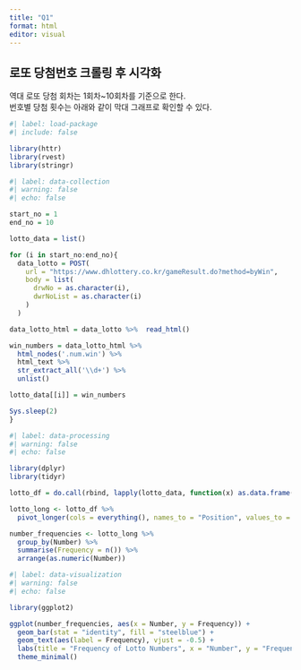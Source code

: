 ```yaml
---
title: "Q1"
format: html
editor: visual
---
```


## **로또 당첨번호 크롤링 후 시각화**

역대 로또 당첨 회차는 1회차\~10회차를 기준으로 한다.\
번호별 당첨 횟수는 아래와 같이 막대 그래프로 확인할 수 있다.

```r
#| label: load-package
#| include: false

library(httr)
library(rvest)
library(stringr)
```

```r
#| label: data-collection
#| warning: false
#| echo: false

start_no = 1
end_no = 10

lotto_data = list()

for (i in start_no:end_no){
  data_lotto = POST(
    url = "https://www.dhlottery.co.kr/gameResult.do?method=byWin",
    body = list(
      drwNo = as.character(i),
      dwrNoList = as.character(i)
    )
  )

data_lotto_html = data_lotto %>%  read_html()

win_numbers = data_lotto_html %>% 
  html_nodes('.num.win') %>% 
  html_text %>% 
  str_extract_all('\\d+') %>% 
  unlist()

lotto_data[[i]] = win_numbers

Sys.sleep(2)
}
```

```r
#| label: data-processing
#| warning: false
#| echo: false

library(dplyr)
library(tidyr)

lotto_df = do.call(rbind, lapply(lotto_data, function(x) as.data.frame(t(x), stringsAsFactors=FALSE)))

lotto_long <- lotto_df %>%
  pivot_longer(cols = everything(), names_to = "Position", values_to = "Number")

number_frequencies <- lotto_long %>%
  group_by(Number) %>%
  summarise(Frequency = n()) %>%
  arrange(as.numeric(Number))
```

```r
#| label: data-visualization
#| warning: false
#| echo: false

library(ggplot2)

ggplot(number_frequencies, aes(x = Number, y = Frequency)) +
  geom_bar(stat = "identity", fill = "steelblue") +
  geom_text(aes(label = Frequency), vjust = -0.5) +
  labs(title = "Frequency of Lotto Numbers", x = "Number", y = "Frequency") +
  theme_minimal()
```
